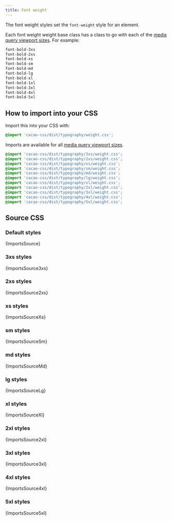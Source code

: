 ```yaml
---
title: Font weight
---
```


The font weight styles set the `font-weight` style for an element.

Each font weight weight base class has a class to go with each of the [media query viewport sizes](/styles/media#viewport-media-queries). For example:

```css
font-bold-3xs
font-bold-2xs
font-bold-xs
font-bold-sm
font-bold-md
font-bold-lg
font-bold-xl
font-bold-1xl
font-bold-3xl
font-bold-4xl
font-bold-5xl
```

## How to import into your CSS

Import this into your CSS with:

```css
@import 'cacao-css/dist/typography/weight.css';
```

Imports are available for all [media query viewport sizes](/styles/media#viewport-media-queries).

```css
@import 'cacao-css/dist/typography/3xs/weight.css';
@import 'cacao-css/dist/typography/2xs/weight.css';
@import 'cacao-css/dist/typography/xs/weight.css';
@import 'cacao-css/dist/typography/sm/weight.css';
@import 'cacao-css/dist/typography/md/weight.css';
@import 'cacao-css/dist/typography/lg/weight.css';
@import 'cacao-css/dist/typography/xl/weight.css';
@import 'cacao-css/dist/typography/2xl/weight.css';
@import 'cacao-css/dist/typography/3xl/weight.css';
@import 'cacao-css/dist/typography/4xl/weight.css';
@import 'cacao-css/dist/typography/5xl/weight.css';
```

## Source CSS

<!-- markdownlint-disable -->

### Default styles

<CodeBlock language="css" title="typography/weight.css">{ImportsSource}</CodeBlock>

### 3xs styles

<CodeBlock language="css" title="typography/3xs/weight.css">{ImportsSource3xs}</CodeBlock>

### 2xs styles

<CodeBlock language="css" title="typography/2xs/weight.css">{ImportsSource2xs}</CodeBlock>

### xs styles

<CodeBlock language="css" title="typography/xs/weight.css">{ImportsSourceXs}</CodeBlock>

### sm styles

<CodeBlock language="css" title="typography/sm/weight.css">{ImportsSourceSm}</CodeBlock>

### md styles

<CodeBlock language="css" title="typography/md/weight.css">{ImportsSourceMd}</CodeBlock>

### lg styles

<CodeBlock language="css" title="typography/lg/weight.css">{ImportsSourceLg}</CodeBlock>

### xl styles

<CodeBlock language="css" title="typography/xl/weight.css">{ImportsSourceXl}</CodeBlock>

### 2xl styles

<CodeBlock language="css" title="typography/2xl/weight.css">{ImportsSource2xl}</CodeBlock>

### 3xl styles

<CodeBlock language="css" title="typography/3xl/weight.css">{ImportsSource3xl}</CodeBlock>

### 4xl styles

<CodeBlock language="css" title="typography/4xl/weight.css">{ImportsSource4xl}</CodeBlock>

### 5xl styles

<CodeBlock language="css" title="typography/5xl/weight.css">{ImportsSource5xl}</CodeBlock>
